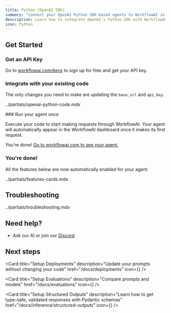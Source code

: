 ```yaml
---
title: Python (OpenAI SDK)
summary: "Connect your OpenAI Python SDK-based agents to WorkflowAI in minutes. This quickstart guide shows you how to integrate your existing projects to unlock advanced capabilities."
description: Learn how to integrate OpenAI's Python SDK with WorkflowAI to access 100+ models, observe your agents' behavior in real-time, and update prompts through deployments without changing code.
icon: Python
---
```



## Get Started

<Steps>
<Step>

### Get an API Key

Go to [workflowai.com/keys](https://workflowai.com/keys) to sign up for free and get your API key.
</Step>

<Step>

### Integrate with your existing code

The only changes you need to make are updating the `base_url` and `api_key`.

<include>../partials/openai-python-code.mdx</include>

</Step>

<Step>
### Run your agent once

Execute your code to start making requests through WorkflowAI. Your agent will automatically appear in the WorkflowAI dashboard once it makes its first request.

<Callout type="success">
  You're done! <a href="https://workflowai.com" target="_blank" rel="noopener">Go to workflowai.com to see your agent.</a>
</Callout>

</Step>

<Step>

### You're done!

All the features below are now automatically enabled for your agent.

<include>../partials/features-cards.mdx</include>

</Step>

</Steps>

## Troubleshooting

<include>../partials/troubleshooting.mdx</include>

## Need help?

- Ask our AI or join our [Discord](https://discord.com/invite/auuf8DREZh)

## Next steps

<Card 
  title="Setup Deployments" 
  description="Update your prompts without changing your code"
  href="/docs/deployments" 
  icon={<UploadCloud />}
/>
<br />

<Card 
  title="Setup Evaluations" 
  description="Compare prompts and models"
  href="/docs/evaluations" 
  icon={<BarChart3 />}
/>
<br />

<Card 
  title="Setup Structured Outputs" 
  description="Learn how to get type-safe, validated responses with Pydantic schemas"
  href="/docs/inference/structured-outputs" 
  icon={<ListChecks />}
/>